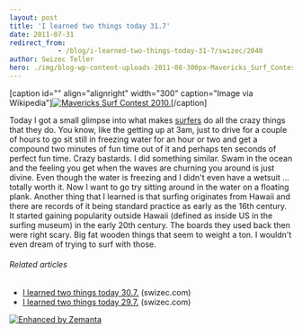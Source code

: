 ```yaml
---
layout: post
title: 'I learned two things today 31.7'
date: 2011-07-31
redirect_from: 
            - /blog/i-learned-two-things-today-31-7/swizec/2040
author: Swizec Teller
hero: ./img/blog-wp-content-uploads-2011-08-300px-Mavericks_Surf_Contest_2010b3.jpg
---
```

\[caption id="" align="alignright" width="300" caption="Image via Wikipedia"][![Mavericks Surf Contest 2010.](./img/blog-wp-content-uploads-2011-08-300px-Mavericks_Surf_Contest_2010b3.jpg "Mavericks Surf Contest 2010.")](http://commons.wikipedia.org/wiki/File:Mavericks_Surf_Contest_2010b.jpg)\[/caption]

Today I got a small glimpse into what makes [surfers](http://en.wikipedia.org/wiki/Surfing "Surfing") do all the crazy things that they do. You know, like the getting up at 3am, just to drive for a couple of hours to go sit still in freezing water for an hour or two and get a compound two minutes of fun time out of it and perhaps ten seconds of perfect fun time. Crazy bastards. I did something similar. Swam in the ocean and the feeling you get when the waves are churning you around is just divine. Even though the water is freezing and I didn't even have a wetsuit ... totally worth it. Now I want to go try sitting around in the water on a floating plank. Another thing that I learned is that surfing originates from Hawaii and there are records of it being standard practice as early as the 16th century. It started gaining popularity outside Hawaii (defined as inside US in the surfing museum) in the early 20th century. The boards they used back then were right scary. Big fat wooden things that seem to weight a ton. I wouldn't even dream of trying to surf with those.

###### Related articles

- [I learned two things today 30.7.](http://swizec.com/blog/2037/swizec/2037) (swizec.com)
- [I learned two things today 29.7.](http://swizec.com/blog/i-learned-two-things-today-29-7/swizec/2022) (swizec.com)

[![Enhanced by Zemanta](http://img.zemanta.com/zemified_e.png?x-id=01a6e7d0-ba96-4b7c-88a8-2a9da497869c)](http://www.zemanta.com/ "Enhanced by Zemanta")